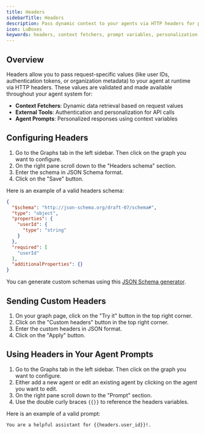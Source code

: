 ```yaml
---
title: Headers
sidebarTitle: Headers
description: Pass dynamic context to your agents via HTTP headers for personalized interactions
icon: LuBoxes
keywords: headers, context fetchers, prompt variables, personalization
---
```



## Overview

Headers allow you to pass request-specific values (like user IDs, authentication tokens, or organization metadata) to your agent at runtime via HTTP headers. These values are validated and made available throughout your agent system for:

- **Context Fetchers**: Dynamic data retrieval based on request values
- **External Tools**: Authentication and personalization for API calls
- **Agent Prompts**: Personalized responses using context variables

## Configuring Headers

1. Go to the Graphs tab in the left sidebar. Then click on the graph you want to configure.
2. On the right pane scroll down to the "Headers schema" section.
3. Enter the schema in JSON Schema format.
4. Click on the "Save" button.

Here is an example of a valid headers schema:
```json
{
  "$schema": "http://json-schema.org/draft-07/schema#",
  "type": "object",
  "properties": {
    "userId": {
      "type": "string"
    }
  },
  "required": [
    "userId"
  ],
  "additionalProperties": {}
}
```

You can generate custom schemas using this [JSON Schema generator](https://transform.tools/json-to-json-schema).

## Sending Custom Headers

1. On your graph page, click on the "Try it" button in the top right corner.
2. Click on the "Custom headers" button in the top right corner.
3. Enter the custom headers in JSON format.
4. Click on the "Apply" button.

## Using Headers in Your Agent Prompts

1. Go to the Graphs tab in the left sidebar. Then click on the graph you want to configure.
2. Either add a new agent or edit an existing agent by clicking on the agent you want to edit.
3. On the right pane scroll down to the "Prompt" section.
4. Use the double curly braces `{{}}` to reference the headers variables.

Here is an example of a valid prompt:
```text
You are a helpful assistant for {{headers.user_id}}!.
```
